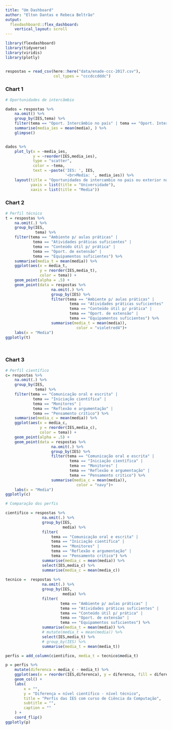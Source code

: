 ```yaml
---
title: "Um Dashboard"
author: "Elton Dantas e Rebeca Beltrão"
output: 
  flexdashboard::flex_dashboard:
    vertical_layout: scroll
---
```


```r
library(flexdashboard)
library(tidyverse)
library(viridis)
library(plotly)


respostas = read_csv(here::here("data/enade-ccc-2017.csv"),
                     col_types = "cccdccdddc")

```

### Chart 1

```r
# Oportunidades de intercâmbio

dados = respostas %>%
    na.omit() %>%
    group_by(IES,tema) %>%
    filter(tema == "Oport. Intercâmbio no país" | tema == "Oport. Intercâmbio exterior") %>%
    summarise(media_ies = mean(media), ) %>%
    glimpse()


dados %>% 
    plot_ly(x = ~media_ies,
            y = ~reorder(IES,media_ies),
            type = "scatter", 
            color = ~tema,
            text = ~paste('IES: ', IES,
                          '<br>Media: ', media_ies)) %>% 
    layout(title = "Oportunidades de intercambio no pais ou exterior nas IES brasileiras",
           yaxis = list(title = "Universidade"),
           xaxis = list(title = "Media"))

```

### Chart 2

```r
# Perfil técnico
t = respostas %>%
    na.omit(.) %>%
    group_by(IES,
             tema) %>%
    filter(tema == "Ambiente p/ aulas práticas" |
            tema == "Atividades práticas suficientes" |
            tema == "Conteúdo útil p/ prática" |
            tema == "Oport. de extensão" |
            tema == "Equipamentos suficientes") %>%
    summarise(media_t = mean(media)) %>% 
    ggplot(aes(x = media_t,
               y = reorder(IES,media_t),
               color = tema)) +
    geom_point(alpha = .5) +
    geom_point(data = respostas %>%
                    na.omit(.) %>%
                    group_by(IES) %>%
                    filter(tema == "Ambiente p/ aulas práticas" |
                            tema == "Atividades práticas suficientes" |
                            tema == "Conteúdo útil p/ prática" |
                            tema == "Oport. de extensão" |
                            tema == "Equipamentos suficientes") %>% 
                    summarise(media_t = mean(media)), 
                               color = "violetred4")+
    labs(x = "Media")
ggplotly(t)

    
```

### Chart 3

```r
# Perfil científico
c= respostas %>%
    na.omit(.) %>%
    group_by(IES,
             tema) %>%
    filter(tema == "Comunicação oral e escrita" |
            tema == "Iniciação científica" |
            tema == "Monitores" |
            tema == "Reflexão e argumentação" |
            tema == "Pensamento crítico") %>%
    summarise(media_c = mean(media)) %>% 
    ggplot(aes(x = media_c,
               y = reorder(IES,media_c),
               color = tema)) +
    geom_point(alpha = .5) +
    geom_point(data = respostas %>%
                    na.omit(.) %>%
                    group_by(IES) %>%
                    filter(tema == "Comunicação oral e escrita" |
                            tema == "Iniciação científica" |
                            tema == "Monitores" |
                            tema == "Reflexão e argumentação" |
                            tema == "Pensamento crítico") %>% 
                    summarise(media_c = mean(media)), 
                               color = "navy")+
    labs(x = "Media")
ggplotly(c)

```

```r
# Comparação dos perfis

cientifico = respostas %>%
                na.omit(.) %>%
                group_by(IES,
                         media) %>%
                filter(
                    tema == "Comunicação oral e escrita" |
                    tema == "Iniciação científica" |
                    tema == "Monitores" |
                    tema == "Reflexão e argumentação" |
                    tema == "Pensamento crítico") %>%
                summarise(media_c = mean(media)) %>%
                select(IES,media_c) %>%
                summarise(media_c = mean(media_c))
                
tecnico =  respostas %>%
                na.omit(.) %>%
                group_by(IES,
                         media) %>%
                filter(
                        tema == "Ambiente p/ aulas práticas" |
                        tema == "Atividades práticas suficientes" |
                        tema == "Conteúdo útil p/ prática" |
                        tema == "Oport. de extensão" |
                        tema == "Equipamentos suficientes") %>%
                summarise(media_t = mean(media)) %>%
                # mutate(media_t = mean(media)) %>% 
                select(IES,media_t) %>% 
                # group_by(IES) %>% 
                summarise(media_t = mean(media_t))

perfis = add_column(cientifico, media_t = tecnico$media_t)

p = perfis %>%
    mutate(diferenca = media_c - media_t) %>% 
    ggplot(aes(x = reorder(IES,diferenca), y = diferenca, fill = diferenca > 0)) +
    geom_col() +
    labs(
        x = "",
        y = "Diferença = nível científico - nível técnico",
        title = "Perfis das IES com curso de Ciência da Computação",
        subtitle = "",
        caption = ""
    ) +
    coord_flip()
ggplotly(p)
```